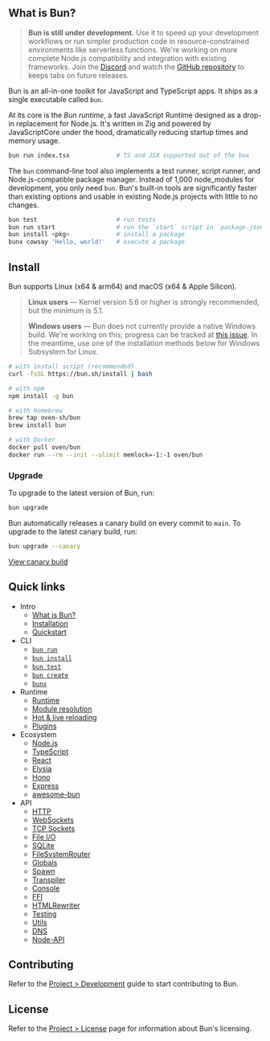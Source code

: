 ## What is Bun?

> **​​Bun is still under development.** Use it to speed up your development workflows or run simpler production code in resource-constrained environments like serverless functions. We're working on more complete Node.js compatibility and integration with existing frameworks. Join the [Discord](https://bun.sh/discord) and watch the [GitHub repository](https://github.com/oven-sh/bun) to keeps tabs on future releases.

<Highlight color="#25c2a0">Bun</Highlight> is an all-in-one toolkit for <Highlight color="#ff6524">JavaScript</Highlight> and TypeScript apps. It ships as a single executable called `bun​`.

At its core is the _Bun runtime_, a fast JavaScript <Highlight color="#998524">Runtime</Highlight>  designed as a drop-in replacement for Node.js. It's written in Zig and powered by JavaScriptCore under the hood, dramatically reducing startup times and memory usage.

```bash
bun run index.tsx             # TS and JSX supported out of the box
```

​​The `bun​` command-line tool also implements a test runner, script runner, and Node.js-compatible package manager. Instead of 1,000 node_modules for development, you only need `bun`. Bun's built-in tools are significantly faster than existing options and usable in existing Node.js projects with little to no changes.

```bash
bun test                      # run tests
bun run start                 # run the `start` script in `package.json`
bun install <pkg>​             # install a package
bunx cowsay 'Hello, world!'   # execute a package
```

## Install

Bun supports Linux (x64 & arm64) and macOS (x64 & Apple Silicon).

> **Linux users** — Kernel version 5.6 or higher is strongly recommended, but the minimum is 5.1.
> 
> **Windows users** — Bun does not currently provide a native Windows build. We're working on this; progress can be tracked at [this issue](https://github.com/oven-sh/bun/issues/43). In the meantime, use one of the installation methods below for Windows Subsystem for Linux.

```sh
# with install script (recommended)
curl -fsSL https://bun.sh/install | bash

# with npm
npm install -g bun

# with Homebrew
brew tap oven-sh/bun
brew install bun

# with Docker
docker pull oven/bun
docker run --rm --init --ulimit memlock=-1:-1 oven/bun
```


### Upgrade

To upgrade to the latest version of Bun, run:

```sh
bun upgrade
```

Bun automatically releases a canary build on every commit to `main`. To upgrade to the latest canary build, run:

```sh
bun upgrade --canary
```

[View canary build](https://github.com/oven-sh/bun/releases/tag/canary)

## Quick links

- Intro
  - [What is Bun?](https://bun.sh/docs/index)
  - [Installation](https://bun.sh/docs/installation)
  - [Quickstart](https://bun.sh/docs/quickstart)
- CLI
  - [`bun run`](https://bun.sh/docs/cli/run)
  - [`bun install`](https://bun.sh/docs/cli/install)
  - [`bun test`](https://bun.sh/docs/cli/test)
  - [`bun create`](https://bun.sh/docs/cli/create)
  - [`bunx`](https://bun.sh/docs/cli/bunx)
- Runtime
  - [Runtime](https://bun.sh/docs/runtime/index)
  - [Module resolution](https://bun.sh/docs/runtime/modules)
  - [Hot &amp; live reloading](https://bun.sh/docs/runtime/hot)
  - [Plugins](https://bun.sh/docs/runtime/plugins)
- Ecosystem
  - [Node.js](https://bun.sh/docs/ecosystem/nodejs)
  - [TypeScript](https://bun.sh/docs/ecosystem/typescript)
  - [React](https://bun.sh/docs/ecosystem/react)
  - [Elysia](https://bun.sh/docs/ecosystem/elysia)
  - [Hono](https://bun.sh/docs/ecosystem/hono)
  - [Express](https://bun.sh/docs/ecosystem/express)
  - [awesome-bun](https://github.com/apvarun/awesome-bun)
- API
  - [HTTP](https://bun.sh/docs/api/http)
  - [WebSockets](https://bun.sh/docs/api/websockets)
  - [TCP Sockets](https://bun.sh/docs/api/tcp)
  - [File I/O](https://bun.sh/docs/api/file-io)
  - [SQLite](https://bun.sh/docs/api/sqlite)
  - [FileSystemRouter](https://bun.sh/docs/api/file-system-router)
  - [Globals](https://bun.sh/docs/api/globals)
  - [Spawn](https://bun.sh/docs/api/spawn)
  - [Transpiler](https://bun.sh/docs/api/transpiler)
  - [Console](https://bun.sh/docs/api/console)
  - [FFI](https://bun.sh/docs/api/ffi)
  - [HTMLRewriter](https://bun.sh/docs/api/html-rewriter)
  - [Testing](https://bun.sh/docs/api/test)
  - [Utils](https://bun.sh/docs/api/utils)
  - [DNS](https://bun.sh/docs/api/dns)
  - [Node-API](https://bun.sh/docs/api/node-api)


## Contributing

Refer to the [Project > Development](https://bun.sh/docs/project/development) guide to start contributing to Bun.

## License

Refer to the [Project > License](https://bun.sh/docs/project/licensing) page for information about Bun's licensing.
